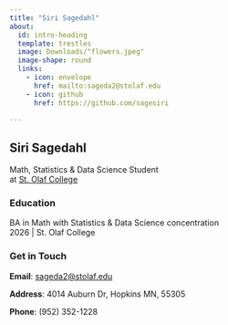 ```yaml
---
title: "Siri Sagedahl"
about:
  id: intro-heading
  template: trestles
  image: Downloads/"flowers.jpeg"
  image-shape: round
  links:
    - icon: envelope
      href: mailto:sageda2@stolaf.edu
    - icon: github
      href: https://github.com/sagesiri

---
```


:::{#intro-heading}

## Siri Sagedahl

Math, Statistics & Data Science Student <br>
at [St. Olaf College](https://wp.stolaf.edu/)

### Education

BA in Math with Statistics & Data Science concentration<br>
2026 | St. Olaf College
:::

### Get in Touch

**Email**: <a href='mailto:sageda2@stolaf.edu'>sageda2@stolaf.edu</a>

**Address**: 4014 Auburn Dr, Hopkins MN, 55305

**Phone**: (952) 352-1228

